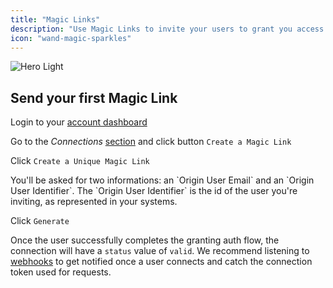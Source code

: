 ```yaml
---
title: "Magic Links"
description: "Use Magic Links to invite your users to grant you access to their data without a dedicated website. Create a full connection flow in just a few clicks. **No code required.**"
icon: "wand-magic-sparkles"
---
```


<Frame type="glass">
  <img
    className="block"
    src="/images/generate-magic-link.gif"
    alt="Hero Light"
  />
</Frame>

## Send your first Magic Link

<Steps>

<Step>Login to your [account dashboard](https://dashboard.panora.dev)</Step>

<Step>Go to the _Connections_ [section](https://dashboard.panora.dev/connections) and click button `Create a Magic Link`</Step>

<Step>Click `Create a Unique Magic Link`</Step>

<Step>
  You'll be asked for two informations: an `Origin User Email` and an `Origin
  User Identifier`. The `Origin User Identifier` is the id of the user you're
  inviting, as represented in your systems.
</Step>

<Step>Click `Generate`</Step>

</Steps>

Once the user successfully completes the granting auth flow, the connection will have a `status` value of `valid`.
We recommend listening to [webhooks](/webhooks/overview) to get notified once a user connects and catch the connection token used for requests.
